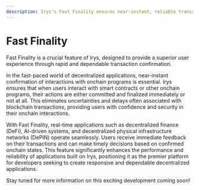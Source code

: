 ```yaml
---
description: Irys's Fast Finality ensures near-instant, reliable transaction confirmations, enhancing user experience for DeFi, AI systems, and DePIN.
---
```


# Fast Finality

Fast Finality is a crucial feature of Irys, designed to provide a superior user experience through rapid and dependable transaction confirmation.

In the fast-paced world of decentralized applications, near-instant confirmation of interactions with onchain programs is essential. Irys ensures that when users interact with smart contracts or other onchain programs, their actions are either committed and finalized immediately or not at all. This eliminates uncertainties and delays often associated with blockchain transactions, providing users with confidence and security in their onchain interactions.

With Fast Finality, real-time applications such as decentralized finance (DeFi), AI-driven systems, and decentralized physical infrastructure networks (DePIN) operate seamlessly. Users receive immediate feedback on their transactions and can make timely decisions based on confirmed onchain states. This feature significantly enhances the performance and reliability of applications built on Irys, positioning it as the premier platform for developers seeking to create responsive and dependable decentralized applications.

Stay tuned for more information on this exciting development coming soon!
